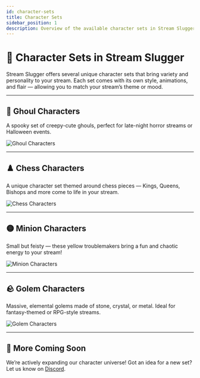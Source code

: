 ```yaml
---
id: character-sets
title: Character Sets
sidebar_position: 1
description: Overview of the available character sets in Stream Slugger.
---
```


# 🧙 Character Sets in Stream Slugger

Stream Slugger offers several unique character sets that bring variety and personality to your stream. Each set comes with its own style, animations, and flair — allowing you to match your stream’s theme or mood.

---

## 👻 Ghoul Characters

A spooky set of creepy-cute ghouls, perfect for late-night horror streams or Halloween events.

<div style={{ textAlign: 'center', margin: '1rem 0' }}>
  <img src="/img/characters/ghoul-set.png" alt="Ghoul Characters" style={{ maxWidth: '100%', borderRadius: '8px' }} />
</div>

---

## ♟️ Chess Characters

A unique character set themed around chess pieces — Kings, Queens, Bishops and more come to life in your stream.

<div style={{ textAlign: 'center', margin: '1rem 0' }}>
  <img src="/img/characters/chess-set.png" alt="Chess Characters" style={{ maxWidth: '100%', borderRadius: '8px' }} />
</div>

---

## 🟡 Minion Characters

Small but feisty — these yellow troublemakers bring a fun and chaotic energy to your stream!

<div style={{ textAlign: 'center', margin: '1rem 0' }}>
  <img src="/img/characters/minion-set.png" alt="Minion Characters" style={{ maxWidth: '100%', borderRadius: '8px' }} />
</div>

---

## 🪨 Golem Characters

Massive, elemental golems made of stone, crystal, or metal. Ideal for fantasy-themed or RPG-style streams.

<div style={{ textAlign: 'center', margin: '1rem 0' }}>
  <img src="/img/characters/golem-set.png" alt="Golem Characters" style={{ maxWidth: '100%', borderRadius: '8px' }} />
</div>

---

## 🚀 More Coming Soon

We’re actively expanding our character universe! Got an idea for a new set? Let us know on [Discord](https://discord.gg/bAnxY2a).

